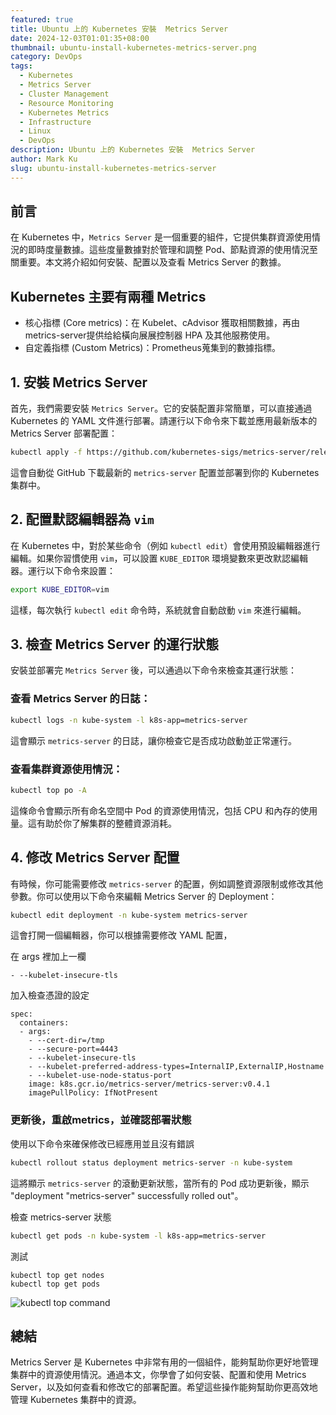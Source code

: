 ```yaml
---
featured: true
title: Ubuntu 上的 Kubernetes 安裝  Metrics Server
date: 2024-12-03T01:01:35+08:00
thumbnail: ubuntu-install-kubernetes-metrics-server.png
category: DevOps
tags:
  - Kubernetes
  - Metrics Server
  - Cluster Management
  - Resource Monitoring
  - Kubernetes Metrics  
  - Infrastructure  
  - Linux
  - DevOps  
description: Ubuntu 上的 Kubernetes 安裝  Metrics Server
author: Mark Ku
slug: ubuntu-install-kubernetes-metrics-server
---
```


## 前言

在 Kubernetes 中，`Metrics Server` 是一個重要的組件，它提供集群資源使用情況的即時度量數據。這些度量數據對於管理和調整 Pod、節點資源的使用情況至關重要。本文將介紹如何安裝、配置以及查看 Metrics Server 的數據。


## Kubernetes 主要有兩種 Metrics 

* 核心指標 (Core metrics)：在 Kubelet、cAdvisor 獲取相關數據，再由metrics-server提供给給橫向展展控制器 HPA 及其他服務使用。
* 自定義指標 (Custom Metrics)：Prometheus蒐集到的數據指標。


## 1. 安裝 Metrics Server

首先，我們需要安裝 `Metrics Server`。它的安裝配置非常簡單，可以直接通過 Kubernetes 的 YAML 文件進行部署。請運行以下命令來下載並應用最新版本的 Metrics Server 部署配置：

```bash
kubectl apply -f https://github.com/kubernetes-sigs/metrics-server/releases/latest/download/components.yaml
```

這會自動從 GitHub 下載最新的 `metrics-server` 配置並部署到你的 Kubernetes 集群中。

## 2. 配置默認編輯器為 `vim`

在 Kubernetes 中，對於某些命令（例如 `kubectl edit`）會使用預設編輯器進行編輯。如果你習慣使用 `vim`，可以設置 `KUBE_EDITOR` 環境變數來更改默認編輯器。運行以下命令來設置：

```bash
export KUBE_EDITOR=vim
```

這樣，每次執行 `kubectl edit` 命令時，系統就會自動啟動 `vim` 來進行編輯。

## 3. 檢查 Metrics Server 的運行狀態

安裝並部署完 `Metrics Server` 後，可以通過以下命令來檢查其運行狀態：

### 查看 Metrics Server 的日誌：

```bash
kubectl logs -n kube-system -l k8s-app=metrics-server
```

這會顯示 `metrics-server` 的日誌，讓你檢查它是否成功啟動並正常運行。

### 查看集群資源使用情況：

```bash
kubectl top po -A
```

這條命令會顯示所有命名空間中 Pod 的資源使用情況，包括 CPU 和內存的使用量。這有助於你了解集群的整體資源消耗。

## 4. 修改 Metrics Server 配置

有時候，你可能需要修改 `metrics-server` 的配置，例如調整資源限制或修改其他參數。你可以使用以下命令來編輯 Metrics Server 的 Deployment：

```bash
kubectl edit deployment -n kube-system metrics-server
```

這會打開一個編輯器，你可以根據需要修改 YAML 配置，

在 args 裡加上一欄

```
- --kubelet-insecure-tls
```
加入檢查憑證的設定
```
spec:
  containers:
  - args:
    - --cert-dir=/tmp
    - --secure-port=4443
    - --kubelet-insecure-tls
    - --kubelet-preferred-address-types=InternalIP,ExternalIP,Hostname
    - --kubelet-use-node-status-port
    image: k8s.gcr.io/metrics-server/metrics-server:v0.4.1
    imagePullPolicy: IfNotPresent
```

### 更新後，重啟metrics，並確認部署狀態
使用以下命令來確保修改已經應用並且沒有錯誤
```bash
kubectl rollout status deployment metrics-server -n kube-system
```

這將顯示 `metrics-server` 的滾動更新狀態，當所有的 Pod 成功更新後，顯示 "deployment "metrics-server" successfully rolled out"。  

檢查 metrics-server 狀態
```bash
kubectl get pods -n kube-system -l k8s-app=metrics-server
```

測試
```
kubectl top get nodes
kubectl top get pods
```
![kubectl top command](kubectl-top-command.png)

## 總結

Metrics Server 是 Kubernetes 中非常有用的一個組件，能夠幫助你更好地管理集群中的資源使用情況。通過本文，你學會了如何安裝、配置和使用 Metrics Server，以及如何查看和修改它的部署配置。希望這些操作能夠幫助你更高效地管理 Kubernetes 集群中的資源。